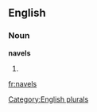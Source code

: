 
==English==

===Noun===
'''navels'''

# {{plural of|[[navel]]}}

[[Category:English plurals]]

[[fr:navels]]